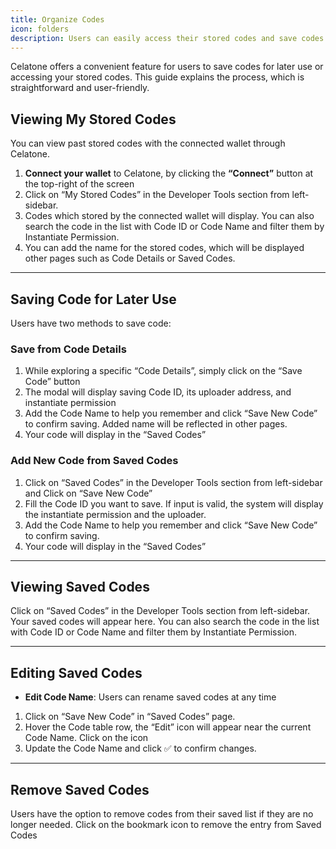 ```yaml
---
title: Organize Codes
icon: folders
description: Users can easily access their stored codes and save codes for future use.
---
```


Celatone offers a convenient feature for users to save codes for later use or accessing your stored codes. This guide explains the process, which is straightforward and user-friendly.

## Viewing My Stored Codes

You can view past stored codes with the connected wallet through Celatone.

1. **Connect your wallet** to Celatone, by clicking the **“Connect”** button at the top-right of the screen
1. Click on “My Stored Codes” in the Developer Tools section from left-sidebar.
1. Codes which stored by the connected wallet will display. You can also search the code in the list with Code ID or Code Name and filter them by Instantiate Permission.
1. You can add the name for the stored codes, which will be displayed other pages such as Code Details or Saved Codes.

---

## Saving Code for Later Use

Users have two methods to save code:

### Save from Code Details

1. While exploring a specific “Code Details”, simply click on the “Save Code” button
1. The modal will display saving Code ID, its uploader address, and instantiate permission
1. Add the Code Name to help you remember and click “Save New Code” to confirm saving. Added name will be reflected in other pages.
1. Your code will display in the “Saved Codes”

### Add New Code from Saved Codes

1. Click on “Saved Codes” in the Developer Tools section from left-sidebar and Click on “Save New Code”
1. Fill the Code ID you want to save. If input is valid, the system will display the instantiate permission and the uploader.
1. Add the Code Name to help you remember and click “Save New Code” to confirm saving.
1. Your code will display in the “Saved Codes”

---

## Viewing Saved Codes

Click on “Saved Codes” in the Developer Tools section from left-sidebar. Your saved codes will appear here. You can also search the code in the list with Code ID or Code Name and filter them by Instantiate Permission.

---

## Editing Saved Codes

- **Edit Code Name**: Users can rename saved codes at any time

1. Click on “Save New Code” in “Saved Codes” page.
1. Hover the Code table row, the “Edit” icon will appear near the current Code Name. Click on the icon
1. Update the Code Name and click ✅ to confirm changes.

---

## Remove Saved Codes

Users have the option to remove codes from their saved list if they are no longer needed. Click on the bookmark icon to remove the entry from Saved Codes
